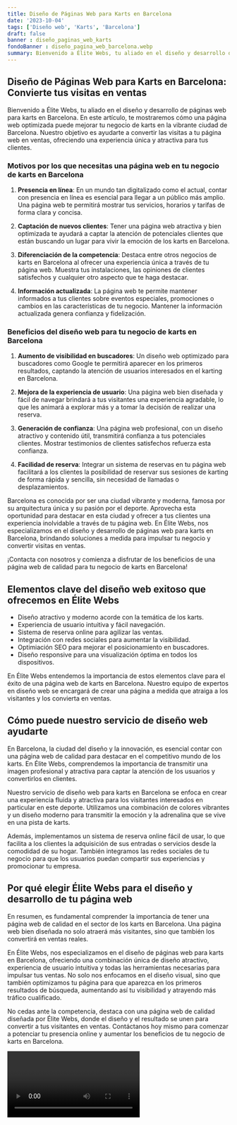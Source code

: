 ```yaml
---
title: Diseño de Páginas Web para Karts en Barcelona
date: '2023-10-04'
tags: ['Diseño web', 'Karts', 'Barcelona']
draft: false
banner : diseño_paginas_web_karts
fondoBanner : diseño_pagina_web_barcelona.webp
summary: Bienvenido a Élite Webs, tu aliado en el diseño y desarrollo de páginas web para karts en Barcelona. En este artículo, te mostraremos cómo una página web optimizada puede mejorar tu negocio de karts en la vibrante ciudad de Barcelona. Nuestro objetivo es ayudarte a convertir las visitas a tu página web en ventas, ofreciendo una experiencia única y atractiva para tus clientes.
---
```


## Diseño de Páginas Web para Karts en Barcelona: Convierte tus visitas en ventas

Bienvenido a Élite Webs, tu aliado en el diseño y desarrollo de páginas web para karts en Barcelona. En este artículo, te mostraremos cómo una página web optimizada puede mejorar tu negocio de karts en la vibrante ciudad de Barcelona. Nuestro objetivo es ayudarte a convertir las visitas a tu página web en ventas, ofreciendo una experiencia única y atractiva para tus clientes.

### Motivos por los que necesitas una página web en tu negocio de karts en Barcelona

1. **Presencia en línea**: En un mundo tan digitalizado como el actual, contar con presencia en línea es esencial para llegar a un público más amplio. Una página web te permitirá mostrar tus servicios, horarios y tarifas de forma clara y concisa.

2. **Captación de nuevos clientes**: Tener una página web atractiva y bien optimizada te ayudará a captar la atención de potenciales clientes que están buscando un lugar para vivir la emoción de los karts en Barcelona.

3. **Diferenciación de la competencia**: Destaca entre otros negocios de karts en Barcelona al ofrecer una experiencia única a través de tu página web. Muestra tus instalaciones, las opiniones de clientes satisfechos y cualquier otro aspecto que te haga destacar.

4. **Información actualizada**: La página web te permite mantener informados a tus clientes sobre eventos especiales, promociones o cambios en las características de tu negocio. Mantener la información actualizada genera confianza y fidelización.

### Beneficios del diseño web para tu negocio de karts en Barcelona

1. **Aumento de visibilidad en buscadores**: Un diseño web optimizado para buscadores como Google te permitirá aparecer en los primeros resultados, captando la atención de usuarios interesados en el karting en Barcelona.

2. **Mejora de la experiencia de usuario**: Una página web bien diseñada y fácil de navegar brindará a tus visitantes una experiencia agradable, lo que les animará a explorar más y a tomar la decisión de realizar una reserva.

3. **Generación de confianza**: Una página web profesional, con un diseño atractivo y contenido útil, transmitirá confianza a tus potenciales clientes. Mostrar testimonios de clientes satisfechos refuerza esta confianza.

4. **Facilidad de reserva**: Integrar un sistema de reservas en tu página web facilitará a los clientes la posibilidad de reservar sus sesiones de karting de forma rápida y sencilla, sin necesidad de llamadas o desplazamientos.

Barcelona es conocida por ser una ciudad vibrante y moderna, famosa por su arquitectura única y su pasión por el deporte. Aprovecha esta oportunidad para destacar en esta ciudad y ofrecer a tus clientes una experiencia inolvidable a través de tu página web. En Élite Webs, nos especializamos en el diseño y desarrollo de páginas web para karts en Barcelona, brindando soluciones a medida para impulsar tu negocio y convertir visitas en ventas.

¡Contacta con nosotros y comienza a disfrutar de los beneficios de una página web de calidad para tu negocio de karts en Barcelona!

<GifSeo />

<Cta />

## Elementos clave del diseño web exitoso que ofrecemos en Élite Webs

- Diseño atractivo y moderno acorde con la temática de los karts.
- Experiencia de usuario intuitiva y fácil navegación.
- Sistema de reserva online para agilizar las ventas.
- Integración con redes sociales para aumentar la visibilidad.
- Optimiación SEO para mejorar el posicionamiento en buscadores.
- Diseño responsive para una visualización óptima en todos los dispositivos.

En Élite Webs entendemos la importancia de estos elementos clave para el éxito de una página web de karts en Barcelona. Nuestro equipo de expertos en diseño web se encargará de crear una página a medida que atraiga a los visitantes y los convierta en ventas.

## Cómo puede nuestro servicio de diseño web ayudarte

En Barcelona, la ciudad del diseño y la innovación, es esencial contar con una página web de calidad para destacar en el competitivo mundo de los karts. En Élite Webs, comprendemos la importancia de transmitir una imagen profesional y atractiva para captar la atención de los usuarios y convertirlos en clientes.

Nuestro servicio de diseño web para karts en Barcelona se enfoca en crear una experiencia fluida y atractiva para los visitantes interesados en particular en este deporte. Utilizamos una combinación de colores vibrantes y un diseño moderno para transmitir la emoción y la adrenalina que se vive en una pista de karts.

Además, implementamos un sistema de reserva online fácil de usar, lo que facilita a los clientes la adquisición de sus entradas o servicios desde la comodidad de su hogar. También integramos las redes sociales de tu negocio para que los usuarios puedan compartir sus experiencias y promocionar tu empresa.

## Por qué elegir Élite Webs para el diseño y desarrollo de tu página web

En resumen, es fundamental comprender la importancia de tener una página web de calidad en el sector de los karts en Barcelona. Una página web bien diseñada no solo atraerá más visitantes, sino que también los convertirá en ventas reales.

En Élite Webs, nos especializamos en el diseño de páginas web para karts en Barcelona, ofreciendo una combinación única de diseño atractivo, experiencia de usuario intuitiva y todas las herramientas necesarias para impulsar tus ventas. No solo nos enfocamos en el diseño visual, sino que también optimizamos tu página para que aparezca en los primeros resultados de búsqueda, aumentando así tu visibilidad y atrayendo más tráfico cualificado.

No cedas ante la competencia, destaca con una página web de calidad diseñada por Élite Webs, donde el diseño y el resultado se unen para convertir a tus visitantes en ventas. Contáctanos hoy mismo para comenzar a potenciar tu presencia online y aumentar los beneficios de tu negocio de karts en Barcelona.

<Video />

<CtaBot job='Karts' city='Barcelona'/>

<Gmaps query='Barcelona+españa+maps' />